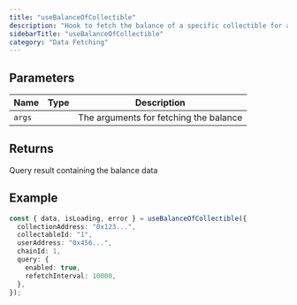 ```yaml
---
title: "useBalanceOfCollectible"
description: "Hook to fetch the balance of a specific collectible for a user"
sidebarTitle: "useBalanceOfCollectible"
category: "Data Fetching"
---
```


## Parameters

| Name   | Type | Description                            |
| ------ | ---- | -------------------------------------- |
| `args` |      | The arguments for fetching the balance |

## Returns

Query result containing the balance data

## Example

```typescript
const { data, isLoading, error } = useBalanceOfCollectible({
  collectionAddress: "0x123...",
  collectableId: "1",
  userAddress: "0x456...",
  chainId: 1,
  query: {
    enabled: true,
    refetchInterval: 10000,
  },
});
```
